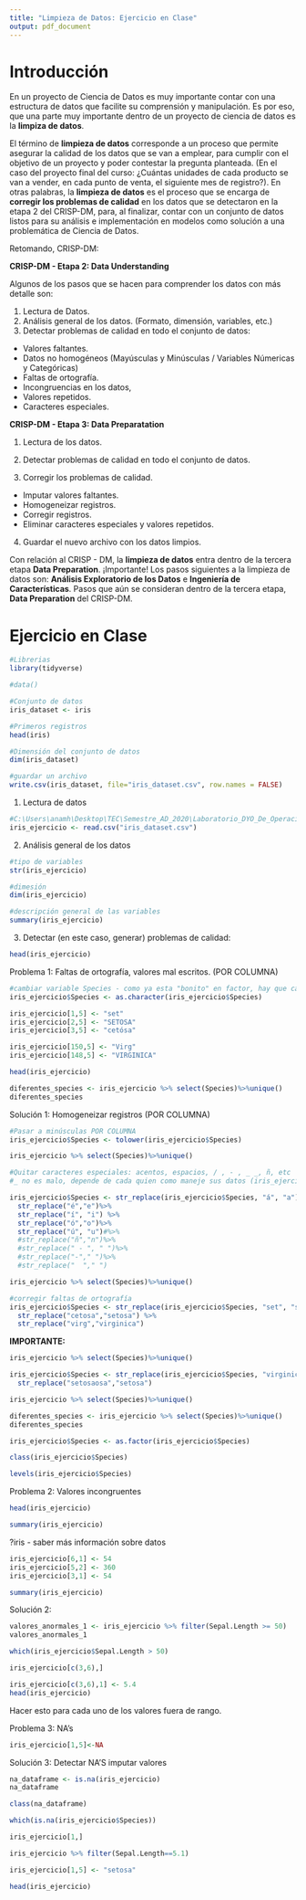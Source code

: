 ---
title: "Limpieza de Datos: Ejercicio en Clase"
output: pdf_document
---
# Introducción 

En un proyecto de Ciencia de Datos es muy importante contar con una estructura de datos que facilite su comprensión y manipulación. Es por eso, que una parte muy importante dentro de un proyecto de ciencia de datos es la __limpiza de datos__. 

El término de __limpieza de datos__ corresponde a un proceso que permite asegurar la calidad de los datos que se van a emplear, para cumplir con el objetivo de un proyecto y poder contestar la pregunta planteada. (En el caso del proyecto final del curso: ¿Cuántas unidades de cada producto se van a vender, en cada punto de venta, el siguiente mes de registro?). En otras palabras, la __limpieza de datos__ es el proceso que se encarga de __corregir los problemas de calidad__ en los datos que se detectaron en la etapa 2 del CRISP-DM, para, al finalizar, contar con un conjunto de datos listos para su análisis e implementación en modelos como solución a una problemática de Ciencia de Datos. 

Retomando, CRISP-DM: 

\begin{figure}[h]
\includegraphics{im1.png}
\centering
\caption{CRISP-DM.}
\end{figure}


__CRISP-DM - Etapa 2: Data Understanding__ 

Algunos de los pasos que se hacen para comprender los datos con más detalle son: 

1. Lectura de Datos. 
2. Análisis general de los datos. (Formato, dimensión, variables, etc.)
3. Detectar problemas de calidad en todo el conjunto de datos: 
  * Valores faltantes. 
  * Datos no homogéneos (Mayúsculas y Minúsculas / Variables Númericas y Categóricas)
  * Faltas de ortografía. 
  * Incongruencias en los datos, 
  * Valores repetidos. 
  * Caracteres especiales. 

__CRISP-DM - Etapa 3: Data Preparatation__ 

1. Lectura de los datos. 

2. Detectar problemas de calidad en todo el conjunto de datos. 

3. Corregir los problemas de calidad. 
  * Imputar valores faltantes. 
  * Homogeneizar registros. 
  * Corregir registros. 
  * Eliminar caracteres especiales y valores repetidos. 
4. Guardar el nuevo archivo con los datos limpios. 

Con relación al CRISP - DM, la __limpieza de datos__ entra dentro de la tercera etapa __Data Preparation__. ¡Importante! Los pasos siguientes a la limpieza de datos son: __Análisis Exploratorio de los Datos__ e __Ingeniería de Características__. Pasos que aún se consideran dentro de la tercera etapa, __Data Preparation__ del CRISP-DM. 

# Ejercicio en Clase 

```{r, message=FALSE, warning=FALSE}
#Librerias
library(tidyverse)
```

```{r}
#data()
```

```{r}
#Conjunto de datos
iris_dataset <- iris
```

```{r}
#Primeros registros
head(iris)
```

```{r}
#Dimensión del conjunto de datos
dim(iris_dataset)
```

```{r}
#guardar un archivo
write.csv(iris_dataset, file="iris_dataset.csv", row.names = FALSE)
```

1. Lectura de datos 

```{r}
#C:\Users\anamh\Desktop\TEC\Semestre_AD_2020\Laboratorio_DYO_De_Operaciones\Semana4
iris_ejercicio <- read.csv("iris_dataset.csv")
```

2. Análisis general de los datos 

```{r}
#tipo de variables
str(iris_ejercicio)
```
```{r}
#dimesión
dim(iris_ejercicio)
```

```{r}
#descripción general de las variables 
summary(iris_ejercicio)
```

3. Detectar (en este caso, generar) problemas de calidad:


```{r}
head(iris_ejercicio)
```

Problema 1: Faltas de ortografía, valores mal escritos. (POR COLUMNA)

```{r}
#cambiar variable Species - como ya esta "bonito" en factor, hay que cambiarlo para generar problemas de calidad
iris_ejercicio$Species <- as.character(iris_ejercicio$Species)
```

```{r}
iris_ejercicio[1,5] <- "set"
iris_ejercicio[2,5] <- "SETOSA"
iris_ejercicio[3,5] <- "cetósa"

iris_ejercicio[150,5] <- "Virg"
iris_ejercicio[148,5] <- "VIRGINICA"
```

```{r}
head(iris_ejercicio)
```

```{r}
diferentes_species <- iris_ejercicio %>% select(Species)%>%unique()
diferentes_species
```

Solución 1: Homogeneizar registros (POR COLUMNA)

```{r}
#Pasar a minúsculas POR COLUMNA
iris_ejercicio$Species <- tolower(iris_ejercicio$Species)
```

```{r}
iris_ejercicio %>% select(Species)%>%unique()
```

```{r}
#Quitar caracteres especiales: acentos, espacios, / , - , _ _, ñ, etc 
#_ no es malo, depende de cada quien como maneje sus datos (iris_ejercico -> irisejercicio)

iris_ejercicio$Species <- str_replace(iris_ejercicio$Species, "á", "a") %>% 
  str_replace("é","e")%>%
  str_replace("í", "i") %>%
  str_replace("ó","o")%>%
  str_replace("ú", "u")#%>%
  #str_replace("ñ","n")%>%
  #str_replace(" - ", " ")%>%
  #str_replace("-"," ")%>% 
  #str_replace("  "," ")
```

```{r}
iris_ejercicio %>% select(Species)%>%unique()
```

```{r}
#corregir faltas de ortografía 
iris_ejercicio$Species <- str_replace(iris_ejercicio$Species, "set", "setosa")%>%
  str_replace("cetosa","setosa") %>% 
  str_replace("virg","virginica")
```

__IMPORTANTE:__

```{r}
iris_ejercicio %>% select(Species)%>%unique()
```

```{r}
iris_ejercicio$Species <- str_replace(iris_ejercicio$Species, "virginicainica","virginica") %>% 
  str_replace("setosaosa","setosa")
```

```{r}
iris_ejercicio %>% select(Species)%>%unique()
```

```{r}
diferentes_species <- iris_ejercicio %>% select(Species)%>%unique()
diferentes_species
```

```{r}
iris_ejercicio$Species <- as.factor(iris_ejercicio$Species)
```

```{r}
class(iris_ejercicio$Species)
```

```{r}
levels(iris_ejercicio$Species)
```

Problema 2: Valores incongruentes

```{r}
head(iris_ejercicio)
```

```{r}
summary(iris_ejercicio)
```

?iris - saber más información sobre datos 

```{r}
iris_ejercicio[6,1] <- 54
iris_ejercicio[5,2] <- 360
iris_ejercicio[3,1] <- 54
```

```{r}
summary(iris_ejercicio)
```

Solución 2: 

```{r}
valores_anormales_1 <- iris_ejercicio %>% filter(Sepal.Length >= 50)
valores_anormales_1
```

```{r}
which(iris_ejercicio$Sepal.Length > 50)
```

```{r}
iris_ejercicio[c(3,6),]
```

```{r}
iris_ejercicio[c(3,6),1] <- 5.4
head(iris_ejercicio)
```

Hacer esto para cada uno de los valores fuera de rango. 

Problema 3: NA's

```{r}
iris_ejercicio[1,5]<-NA
```

Solución 3: Detectar NA'S imputar valores

```{r}
na_dataframe <- is.na(iris_ejercicio)
na_dataframe
```

```{r}
class(na_dataframe)
```

```{r}
which(is.na(iris_ejercicio$Species))
```

```{r}
iris_ejercicio[1,]
```

```{r}
iris_ejercicio %>% filter(Sepal.Length==5.1)
```

```{r}
iris_ejercicio[1,5] <- "setosa"
```

```{r}
head(iris_ejercicio)
```



